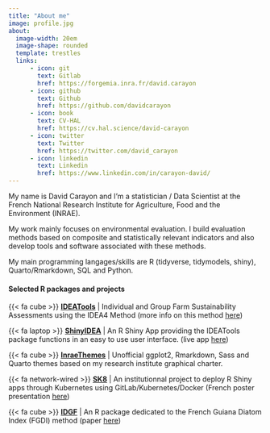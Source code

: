 ```yaml
---
title: "About me"
image: profile.jpg
about:
  image-width: 20em
  image-shape: rounded
  template: trestles
  links:
      - icon: git
        text: Gitlab
        href: https://forgemia.inra.fr/david.carayon
      - icon: github
        text: Github
        href: https://github.com/davidcarayon
      - icon: book
        text: CV-HAL
        href: https://cv.hal.science/david-carayon
      - icon: twitter
        text: Twitter
        href: https://twitter.com/david_carayon
      - icon: linkedin
        text: Linkedin
        href: https://www.linkedin.com/in/carayon-david/
---
```



::: {.column-page}

My name is David Carayon and I'm a statistician / Data Scientist at the French National Research Institute for Agriculture, Food and the Environment (INRAE).

My work mainly focuses on environmental evaluation. I build evaluation methods based on composite and statistically relevant indicators and also develop tools and software associated with these methods.

My main programming langages/skills are R (tidyverse, tidymodels, shiny), Quarto/Rmarkdown, SQL and Python.

#### Selected R packages and projects

{{< fa cube >}} **[IDEATools](https://cran.r-project.org/web/packages/IDEATools/index.html)** | Individual and Group Farm Sustainability Assessments using the IDEA4 Method (more info on this method [here](https://methode-idea.org)) 

{{< fa laptop >}} **[ShinyIDEA](https://forgemia.inra.fr/sk8/sk8-apps/ettis/shinyidea)** | An R Shiny App providing the IDEATools package functions in an easy to use user interface. (live app [here](https://shinyidea.sk8.inrae.fr/))

{{< fa cube >}} **[InraeThemes](https://davidcarayon.github.io/InraeThemes/)** | Unofficial ggplot2, Rmarkdown, Sass and Quarto themes based on my research institute graphical charter.

{{< fa network-wired >}} **[SK8](https://sk8.inrae.fr)** | An institutionnal project to deploy R Shiny apps through Kubernetes using GitLab/Kubernetes/Docker (French poster presentation [here](https://hal.inrae.fr/hal-04141247v1/document))

{{< fa cube >}} **[IDGF](https://github.com/davidcarayon/IDGF)** | An R package dedicated to the French Guiana Diatom Index (FGDI) method (paper [here](https://doi.org/10.1016/j.ecolind.2020.106248))


:::


